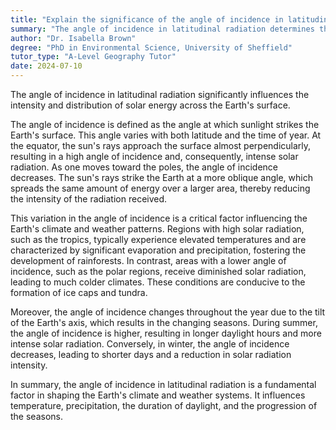 ```yaml
---
title: "Explain the significance of the angle of incidence in latitudinal radiation"
summary: "The angle of incidence in latitudinal radiation determines the intensity and distribution of solar energy on Earth's surface."
author: "Dr. Isabella Brown"
degree: "PhD in Environmental Science, University of Sheffield"
tutor_type: "A-Level Geography Tutor"
date: 2024-07-10
---
```


The angle of incidence in latitudinal radiation significantly influences the intensity and distribution of solar energy across the Earth's surface.

The angle of incidence is defined as the angle at which sunlight strikes the Earth's surface. This angle varies with both latitude and the time of year. At the equator, the sun's rays approach the surface almost perpendicularly, resulting in a high angle of incidence and, consequently, intense solar radiation. As one moves toward the poles, the angle of incidence decreases. The sun's rays strike the Earth at a more oblique angle, which spreads the same amount of energy over a larger area, thereby reducing the intensity of the radiation received.

This variation in the angle of incidence is a critical factor influencing the Earth's climate and weather patterns. Regions with high solar radiation, such as the tropics, typically experience elevated temperatures and are characterized by significant evaporation and precipitation, fostering the development of rainforests. In contrast, areas with a lower angle of incidence, such as the polar regions, receive diminished solar radiation, leading to much colder climates. These conditions are conducive to the formation of ice caps and tundra.

Moreover, the angle of incidence changes throughout the year due to the tilt of the Earth's axis, which results in the changing seasons. During summer, the angle of incidence is higher, resulting in longer daylight hours and more intense solar radiation. Conversely, in winter, the angle of incidence decreases, leading to shorter days and a reduction in solar radiation intensity.

In summary, the angle of incidence in latitudinal radiation is a fundamental factor in shaping the Earth's climate and weather systems. It influences temperature, precipitation, the duration of daylight, and the progression of the seasons.
    